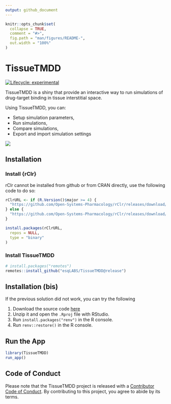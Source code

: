 ```yaml
---
output: github_document
---
```


<!-- README.md is generated from README.Rmd. Please edit that file -->

```r
knitr::opts_chunk$set(
  collapse = TRUE,
  comment = "#>",
  fig.path = "man/figures/README-",
  out.width = "100%"
)
```

# TissueTMDD

<!-- badges: start -->
[![Lifecycle: experimental](https://img.shields.io/badge/lifecycle-experimental-orange.svg)](https://lifecycle.r-lib.org/articles/stages.html#experimental)
<!-- badges: end -->

TissueTMDD is a shiny that provide an interactive way to run simulations of drug-target binding in tissue interstitial space.

Using TissueTMDD, you can:

  - Setup simulation parameters,
  - Run simulations,
  - Compare simulations,
  - Export and import simulation settings

![](vignettes/assets/tmdd_preview.gif)

## Installation


### Install {rClr}

rClr cannot be installed from github or from CRAN directly, use the following code to do so:

```r
rClrURL <- if (R.Version()$major >= 4) {
  "https://github.com/Open-Systems-Pharmacology/rClr/releases/download/v0.9.2/rClr_0.9.2.zip"
} else {
  "https://github.com/Open-Systems-Pharmacology/rClr/releases/download/v0.9.1-R3/rClr_0.9.1.zip"
}

install.packages(rClrURL,
  repos = NULL,
  type = "binary"
)
```

### Install TissueTMDD

```r
# install.packages("remotes")
remotes::install_github("esqLABS/TissueTMDD@release")
```


## Installation (bis)

If the previous solution did not work, you can try the following
  
  1. Download the source code [here](https://github.com/esqLABS/TissueTMDD/archive/refs/heads/main.zip)
  2. Unzip it and open the `.Rproj` file with RStudio.
  3. Run `install.packages("renv")` in the R console.
  4. Run `renv::restore()` in the R console.


## Run the App

```r
library(TissueTMDD)
run_app()
```


## Code of Conduct

Please note that the TissueTMDD project is released with a [Contributor Code of Conduct](https://contributor-covenant.org/version/2/1/CODE_OF_CONDUCT.html). By contributing to this project, you agree to abide by its terms.
